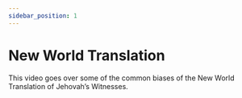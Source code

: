 ```yaml
---
sidebar_position: 1
---
```



# New World Translation

This video goes over some of the common biases of the New World Translation of Jehovah’s Witnesses.

<ReactPlayer 
  playing={false} 
  controls url='https://youtu.be/OVJ3byv3DHI' 
/>